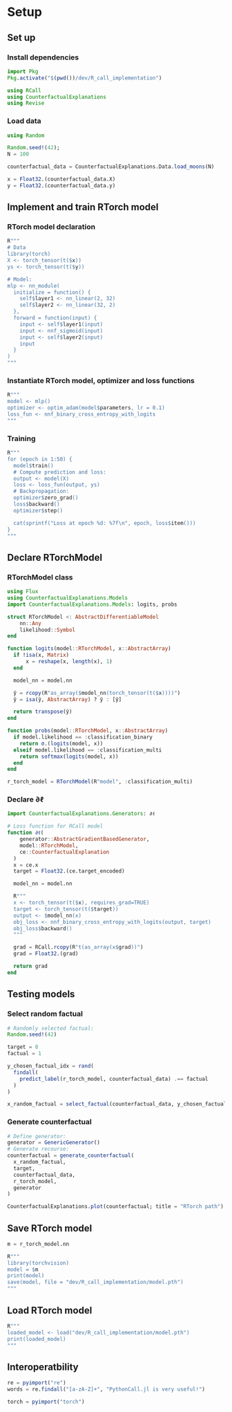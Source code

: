# Setup

## Set up

### Install dependencies
```julia
import Pkg
Pkg.activate("$(pwd())/dev/R_call_implementation")

using RCall
using CounterfactualExplanations
using Revise
```

### Load data

```julia
using Random

Random.seed!(42);
N = 100

counterfactual_data = CounterfactualExplanations.Data.load_moons(N)

x = Float32.(counterfactual_data.X)
y = Float32.(counterfactual_data.y)
```

## Implement and train RTorch model

### RTorch model declaration
```julia
R"""
# Data
library(torch)
X <- torch_tensor(t($x))
ys <- torch_tensor(t($y))

# Model:
mlp <- nn_module(
  initialize = function() {
    self$layer1 <- nn_linear(2, 32)
    self$layer2 <- nn_linear(32, 2)
  },
  forward = function(input) {
    input <- self$layer1(input)
    input <- nnf_sigmoid(input)
    input <- self$layer2(input)
    input
  }
)
"""
```

### Instantiate RTorch model, optimizer and loss functions
```julia
R"""
model <- mlp()
optimizer <- optim_adam(model$parameters, lr = 0.1)
loss_fun <- nnf_binary_cross_entropy_with_logits
"""
```

### Training

```julia
R"""
for (epoch in 1:50) {
  model$train()  
  # Compute prediction and loss:
  output <- model(X)
  loss <- loss_fun(output, ys)
  # Backpropagation:
  optimizer$zero_grad()
  loss$backward()
  optimizer$step()

  cat(sprintf("Loss at epoch %d: %7f\n", epoch, loss$item()))
}
"""
```

## Declare RTorchModel

### RTorchModel class
```julia
using Flux
using CounterfactualExplanations.Models
import CounterfactualExplanations.Models: logits, probs

struct RTorchModel <: AbstractDifferentiableModel
    nn::Any
    likelihood::Symbol
end

function logits(model::RTorchModel, x::AbstractArray)
  if !isa(x, Matrix)
      x = reshape(x, length(x), 1)
  end

  model_nn = model.nn

  ŷ = rcopy(R"as_array($model_nn(torch_tensor(t($x))))")
  ŷ = isa(ŷ, AbstractArray) ? ŷ : [ŷ]

  return transpose(ŷ)
end

function probs(model::RTorchModel, x::AbstractArray) 
  if model.likelihood == :classification_binary
    return σ.(logits(model, x))
  elseif model.likelihood == :classification_multi
    return softmax(logits(model, x)) 
  end
end

r_torch_model = RTorchModel(R"model", :classification_multi)
```

### Declare ∂ℓ
```julia
import CounterfactualExplanations.Generators: ∂ℓ

# Loss function for RCall model
function ∂ℓ(
    generator::AbstractGradientBasedGenerator, 
    model::RTorchModel, 
    ce::CounterfactualExplanation
  ) 
  x = ce.x
  target = Float32.(ce.target_encoded)

  model_nn = model.nn

  R"""
  x <- torch_tensor(t($x), requires_grad=TRUE)
  target <- torch_tensor(t($target))
  output <- $model_nn(x)
  obj_loss <- nnf_binary_cross_entropy_with_logits(output, target)
  obj_loss$backward()
  """

  grad = RCall.rcopy(R"t(as_array(x$grad))")
  grad = Float32.(grad)

  return grad
end
```

## Testing models

### Select random factual
```julia
# Randomly selected factual:
Random.seed!(42)

target = 0
factual = 1

y_chosen_factual_idx = rand(
  findall(
    predict_label(r_torch_model, counterfactual_data) .== factual
  )
)

x_random_factual = select_factual(counterfactual_data, y_chosen_factual_idx)
```

### Generate counterfactual
```julia
# Define generator:
generator = GenericGenerator()
# Generate recourse:
counterfactual = generate_counterfactual(
  x_random_factual, 
  target, 
  counterfactual_data, 
  r_torch_model, 
  generator
)
```

```julia
CounterfactualExplanations.plot(counterfactual; title = "RTorch path")
```

## Save RTorch model

```julia
m = r_torch_model.nn

R"""
library(torchvision)
model = $m
print(model)
save(model, file = "dev/R_call_implementation/model.pth")
"""
```

## Load RTorch model

```julia
R"""
loaded_model <- load("dev/R_call_implementation/model.pth")
print(loaded_model)
"""
```

## Interoperatbility

```julia
re = pyimport("re")
words = re.findall("[a-zA-Z]+", "PythonCall.jl is very useful!")

torch = pyimport("torch")
```


